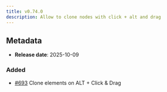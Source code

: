 ```yaml
---
title: v0.74.0
description: Allow to clone nodes with click + alt and drag
---
```


## Metadata

- **Release date**: 2025-10-09

### Added

- [#693](https://github.com/InditexTech/weavejs/issues/693) Clone elements on ALT + Click & Drag
